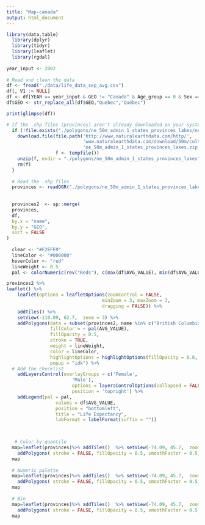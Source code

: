 ```yaml
---
title: "Map-canada"
output: html_document
---
```


```r
library(data.table)
  library(dplyr)
  library(tidyr)
  library(leaflet)
  library(rgdal)
    
year_input <- 2002
  
# Read and clean the data
df <- fread("./data/life_data_sep_avg.csv")
df[, V1 := NULL]
df <- df[YEAR == year_input & GEO != "Canada" & Age_group == 0 & Sex == "Both" & Element == "Life expectancy (in years) at age x (ex)"]
df$GEO <- str_replace_all(df$GEO,"Quebec","Québec")

print(glimpse(df))

# If the .shp files (provinces) aren't already downloaded on your system, this command downloads them
  if (!file.exists("./polygons/ne_50m_admin_1_states_provinces_lakes/ne_50m_admin_1_states_provinces_lakes.dbf")){
    download.file(file.path('http://www.naturalearthdata.com/http/',
                            'www.naturalearthdata.com/download/50m/cultural',
                            'ne_50m_admin_1_states_provinces_lakes.zip'), 
                  f <- tempfile())
    unzip(f, exdir = "./polygons/ne_50m_admin_1_states_provinces_lakes")
    rm(f)
  }
  
  # Read the .shp files
  provinces <- readOGR("./polygons/ne_50m_admin_1_states_provinces_lakes", 'ne_50m_admin_1_states_provinces_lakes', encoding='UTF-8')
  
  
  provinces2  <- sp::merge(
  provinces,
  df,
  by.x = "name",
  by.y = "GEO",
  sort = FALSE
)
  
  clear <- "#F2EFE9"
  lineColor <- "#000000"
  hoverColor <- "red"
  lineWeight <- 0.5
  pal <- colorNumeric(rev("Reds"), c(max(df$AVG_VALUE), min(df$AVG_VALUE)))

provinces2 %>% 
leaflet() %>% 
    leaflet(options = leafletOptions(zoomControl = FALSE,
                                   minZoom = 3, maxZoom = 3,
                                   dragging = FALSE)) %>%
    addTiles() %>% 
    setView(-110.09, 62.7,  zoom = 3) %>% 
    addPolygons(data = subset(provinces2, name %in% c("British Columbia", "Alberta", "Saskatchewan", "Manitoba", "Ontario", "Québec", "New Brunswick", "Prince Edward Island", "Nova Scotia", "Newfoundland and Labrador", "Yukon", "Northwest Territories", "Nunavut")),
                fillColor = ~ pal(AVG_VALUE),
                fillOpacity = 0.5,
                stroke = TRUE,
                weight = lineWeight,
                color = lineColor,
                highlightOptions = highlightOptions(fillOpacity = 0.8, bringToFront = TRUE, sendToBack = TRUE),
                popup = "idk") %>%
  # Add the checklist
    addLayersControl(overlayGroups = c('Female',
                        'Male'),
                        options = layersControlOptions(collapsed = FALSE),
                        position = 'topright') %>%
    addLegend(pal = pal, 
                  values = df$AVG_VALUE, 
                  position = "bottomleft", 
                  title = "Life Expectancy",
                  labFormat = labelFormat(suffix = ""))

  

```


```r
  
   # Color by quantile
  map=leaflet(provinces)%>% addTiles()  %>% setView(-74.09, 45.7,  zoom = 3) %>%
    addPolygons( stroke = FALSE, fillOpacity = 0.5, smoothFactor = 0.5, color = ~colorQuantile("YlOrRd", POP2005)(POP2005) )
  map
  
  # Numeric palette
  map=leaflet(provinces)%>% addTiles()  %>% setView(-74.09, 45.7,  zoom = 3) %>%
    addPolygons( stroke = FALSE, fillOpacity = 0.5, smoothFactor = 0.5, color = ~colorNumeric("YlOrRd", POP2005)(POP2005) )
  map
  
  # Bin
  map=leaflet(provinces)%>% addTiles()  %>% setView(-74.09, 45.7,  zoom = 3) %>%
    addPolygons( stroke = FALSE, fillOpacity = 0.5, smoothFactor = 0.5, color = ~colorBin("YlOrRd", POP2005)(POP2005) )
  map
  
  ```